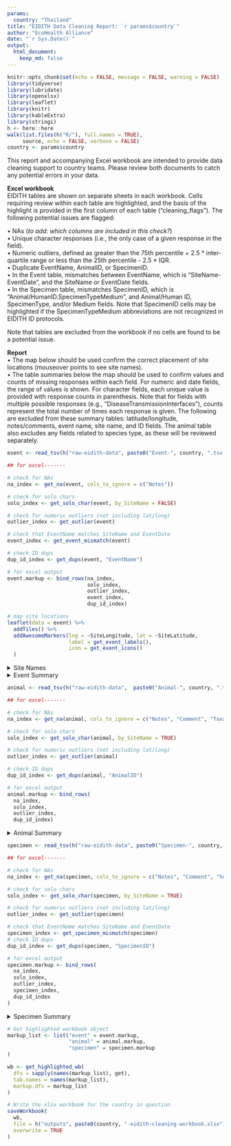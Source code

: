 ```yaml
---
params:
  country: "Thailand"
title: "EIDITH Data Cleaning Report: `r params$country`"
author: "EcoHealth Alliance"
date: "`r Sys.Date()`"
output:
  html_document:
    keep_md: false
---
```


```r
knitr::opts_chunk$set(echo = FALSE, message = FALSE, warning = FALSE)
library(tidyverse)
library(lubridate)
library(openxlsx)
library(leaflet) 
library(knitr)
library(kableExtra)
library(stringi)
h <- here::here
walk(list.files(h("R/"), full.names = TRUE),
     source, echo = FALSE, verbose = FALSE)
country <- params$country

```
This report and accompanying Excel workbook are intended to provide data cleaning support to country teams.  Please review both documents to catch any potential errors in your data.

**Excel workbook**  
EIDITH tables are shown on separate sheets in each workbook.  Cells requiring review within each table are highlighted, and the basis of the highlight is provided in the first column of each table (“cleaning_flags”).  The following potential issues are flagged:   

•	NAs (*to add: which columns are included in this check?*)  
•	Unique character responses (i.e., the only case of a given response in the field).  
•	Numeric outliers, defined as greater than the 75th percentile + 2.5 * inter-quartile range or less than the 25th percentile - 2.5 * IQR.  
•	Duplicate EventName, AnimalID, or SpecimenID.  
•	In the Event table, mismatches between EventName, which is “SiteName-EventDate”, and the SiteName or EventDate fields.  
•	In the Specimen table, mismatches SpecimenID, which is “Animal/HumanID.SpecimenTypeMedium”, and Animal/Human ID, SpecimenType, and/or Medium fields.  Note that SpecimenID cells may be highlighted if the SpecimenTypeMedium abbreviations are not recognized in EIDITH ID protocols.

Note that tables are excluded from the workbook if no cells are found to be a potential issue.  

**Report**  
•	The map below should be used confirm the correct placement of site locations (mouseover points to see site names).  
•	The table summaries below the map should be used to confirm values and counts of missing responses within each field.  For numeric and date fields, the range of values is shown.  For character fields, each unique value is provided with response counts in parenthesis.  Note that for fields with multiple possible responses (e.g., “DiseaseTransmissionInterfaces”), counts represent the total number of times each response is given.  The following are excluded from these summary tables: latitude/longitude, notes/comments, event name, site name, and ID fields.  The animal table also excludes any fields related to species type, as these will be reviewed separately.  


```r
event <- read_tsv(h("raw-eidith-data", paste0("Event-", country, ".tsv.gz")),  col_types = event_specs)

## for excel-------

# check for NAs
na_index <- get_na(event, cols_to_ignore = c("Notes"))

# check for solo chars
solo_index <- get_solo_char(event, by_SiteName = FALSE)

# check for numeric outliers (not including lat/long)
outlier_index <- get_outlier(event)

# check that EventName matches SiteName and EventDate
event_index <- get_event_mismatch(event)

# check ID dups 
dup_id_index <- get_dups(event, "EventName")

# for excel output
event.markup <- bind_rows(na_index,
                          solo_index, 
                          outlier_index,
                          event_index,
                          dup_id_index)
```

```r
# map site locations 
leaflet(data = event) %>%
  addTiles() %>%
  addAwesomeMarkers(lng = ~SiteLongitude, lat = ~SiteLatitude, 
                    label = get_event_labels(),
                    icon = get_event_icons()
  )

```
<details>
<summary>Site Names</summary>
```r
event %>% 
  group_by(SiteName) %>%
  count() %>%
  ungroup() %>%
  mutate(SiteName = stri_join(SiteName, " (", n, ")")) %>%
  select(-n) %>%
  kable(format = "html", escape = FALSE) %>%
  kable_styling()

```

</details>

<details>
<summary>Event Summary</summary>
```r
create_unique_table(event, cols_to_ignore = c("EventName", "SiteName", "Notes", "Comment"))

```
</details>

```r

animal <- read_tsv(h("raw-eidith-data",  paste0("Animal-", country, ".tsv.gz")), col_types = animal_specs) 

## for excel-------

# check for NAs
na_index <- get_na(animal, cols_to_ignore = c("Notes", "Comment", "Taxa|Class|Order|Family|Genus|Species"))

# check for solo chars
solo_index <- get_solo_char(animal, by_SiteName = TRUE)

# check for numeric outliers (not including lat/long)
outlier_index <- get_outlier(animal)

# check ID dups 
dup_id_index <- get_dups(animal, "AnimalID")

# for excel output
animal.markup <- bind_rows(
  na_index, 
  solo_index,
  outlier_index,
  dup_id_index)

```

<details>
<summary>Animal Summary</summary>
```r
# unique character values table
create_unique_table(animal,
                    cols_to_ignore = c("Notes", "Comment", "SiteName", "AnimalID", "EventName", "Taxa|Class|Order|Family|Genus|Species"))
```
</details>

```r

specimen <- read_tsv(h("raw-eidith-data", paste0("Specimen-", country, ".tsv.gz")), col_types = specimen_specs)

## for excel-------

# check for NAs
na_index <- get_na(specimen, cols_to_ignore = c("Notes", "Comment", "humans only"))

# check for solo chars
solo_index <- get_solo_char(specimen, by_SiteName = TRUE)

# check for numeric outliers (not including lat/long)
outlier_index <- get_outlier(specimen)

# check that EventName matches SiteName and EventDate
specimen_index <- get_specimen_mismatch(specimen)
# check ID dups 
dup_id_index <- get_dups(specimen, "SpecimenID")

# for excel output
specimen.markup <- bind_rows(
  na_index, 
  solo_index,
  outlier_index,
  specimen_index,
  dup_id_index
)

```

<details>
<summary>Specimen Summary</summary>
```r
# unique character values table
create_unique_table(specimen,
                    cols_to_ignore = c("Notes", "Comment", "SiteName", "ID", "EventName", "Taxa|Class|Order|Family|Genus|Species"))
```
</details>

```r

# Get highlighted workbook object
markup_list <- list("event" = event.markup, 
                    "animal" = animal.markup, 
                    "specimen" = specimen.markup
)

wb <- get_highlighted_wb(
  dfs = sapply(names(markup_list), get),
  tab.names = names(markup_list),
  markup.dfs = markup_list
)

```

```r
# Write the xlsx workbook for the country in question
saveWorkbook(
  wb,
  file = h("outputs", paste0(country, "-eidith-cleaning-workbook.xlsx")),
  overwrite = TRUE
)
```
